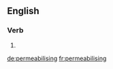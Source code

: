 ==English==

===Verb===
{{head|en}}

# {{present participle of|permeablise|lang=en}}

[[de:permeabilising]]
[[fr:permeabilising]]